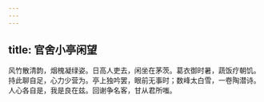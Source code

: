 ```yaml
---
---
---
```

title: 官舍小亭闲望
---



风竹散清韵，烟槐凝绿姿。日高人吏去，闲坐在茅茨。葛衣御时暑，蔬饭疗朝饥。持此聊自足，心力少营为。亭上独吟罢，眼前无事时；数峰太白雪，一卷陶潜诗。人心各自是，我是良在兹。回谢争名客，甘从君所嗤。